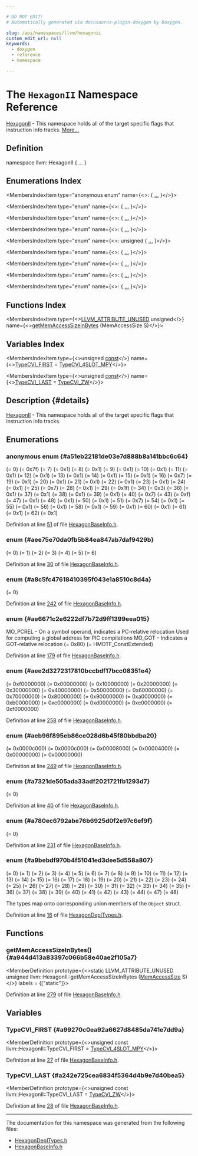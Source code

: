 ```yaml
---

# DO NOT EDIT!
# Automatically generated via docusaurus-plugin-doxygen by Doxygen.

slug: /api/namespaces/llvm/hexagonii
custom_edit_url: null
keywords:
  - doxygen
  - reference
  - namespace

---
```





# The `HexagonII` Namespace Reference

<DoxygenPage pluginConfig={pluginConfig}>

<a href="/docs/api/namespaces/llvm/hexagonii">HexagonII</a> - This namespace holds all of the target specific flags that instruction info tracks. <a href="#details">More...</a>

## Definition

<CodeBlock>namespace llvm::HexagonII &#123; ... &#125;</CodeBlock>

## Enumerations Index

<MembersIndex>

<MembersIndexItem
  type="anonymous enum"
  name={<>:  &#123; <a href="#a51eb22181de03e7d888b8a141bbc6c64">...</a> &#125;</>}>
</MembersIndexItem>

<MembersIndexItem
  type="enum"
  name={<>:  &#123; <a href="#aee75e70da0fb5b84ea847ab7daf9429b">...</a> &#125;</>}>
</MembersIndexItem>

<MembersIndexItem
  type="enum"
  name={<>:  &#123; <a href="#a8c5fc47618410395f043e1a8510c8d4a">...</a> &#125;</>}>
</MembersIndexItem>

<MembersIndexItem
  type="enum"
  name={<>:  &#123; <a href="#ae6671c2e6222df7b72d9ff1399eea015">...</a> &#125;</>}>
</MembersIndexItem>

<MembersIndexItem
  type="enum"
  name={<>: unsigned &#123; <a href="#aee2d3272317810bccbdf17bcc08351e4">...</a> &#125;</>}>
</MembersIndexItem>

<MembersIndexItem
  type="enum"
  name={<>:  &#123; <a href="#aeb96f895eb86ce028d6b45f80bbdba20">...</a> &#125;</>}>
</MembersIndexItem>

<MembersIndexItem
  type="enum"
  name={<>:  &#123; <a href="#a7321de505ada33adf2021721fb1293d7">...</a> &#125;</>}>
</MembersIndexItem>

<MembersIndexItem
  type="enum"
  name={<>:  &#123; <a href="#a780ec6792abe76b6925d0f2e97c6ef9f">...</a> &#125;</>}>
</MembersIndexItem>

<MembersIndexItem
  type="enum"
  name={<>:  &#123; <a href="#a9bebdf970b4f51041ed3dee5d558a807">...</a> &#125;</>}>
</MembersIndexItem>

</MembersIndex>

## Functions Index

<MembersIndex>

<MembersIndexItem
  type={<><a href="/docs/api/files/include/include/llvm/include/llvm/support/compiler-h/#acc1c483f4b4ee2f17bb6643a3b353609">LLVM&#95;ATTRIBUTE&#95;UNUSED</a> unsigned</>}
  name={<><a href="#a944d413a83397c066b58e40ae2f105a7">getMemAccessSizeInBytes</a> (MemAccessSize S)</>}>
</MembersIndexItem>

</MembersIndex>

## Variables Index

<MembersIndex>

<MembersIndexItem
  type={<>unsigned <a href="/docs/api/files/lib/lib/target/lib/target/aarch64/aarch64promoteconstant-cpp/#a90f8350fecae261c25be85d38b451bff">const</a></>}
  name={<><a href="#a99270c0ea92a6627d8485da741e7dd9a">TypeCVI&#95;FIRST</a> = <a href="#a9bebdf970b4f51041ed3dee5d558a807a7e0322173df69b7da4d2aa911f9a5348">TypeCVI&#95;4SLOT&#95;MPY</a></>}>
</MembersIndexItem>

<MembersIndexItem
  type={<>unsigned <a href="/docs/api/files/lib/lib/target/lib/target/aarch64/aarch64promoteconstant-cpp/#a90f8350fecae261c25be85d38b451bff">const</a></>}
  name={<><a href="#a242e725cea6834f5364d4b9e7d40bea5">TypeCVI&#95;LAST</a> = <a href="#a9bebdf970b4f51041ed3dee5d558a807a92532ba4e581cd6cf0b961a1bbd54918">TypeCVI&#95;ZW</a></>}>
</MembersIndexItem>

</MembersIndex>

## Description {#details}

<a href="/docs/api/namespaces/llvm/hexagonii">HexagonII</a> - This namespace holds all of the target specific flags that instruction info tracks.

<SectionDefinition>

## Enumerations

### anonymous enum  {#a51eb22181de03e7d888b8a141bbc6c64}

<MemberDefinition
  prototype="anonymous enum ">

<EnumerationList title="Enumeration values">

<Link id="a51eb22181de03e7d888b8a141bbc6c64a0ff1433f59f41560f99440a22d973fb5" />
<EnumerationListItem name="TypePos">
 (= 0)
</EnumerationListItem>

<Link id="a51eb22181de03e7d888b8a141bbc6c64a4a0c98b00dab2ae16b8b6f445f1ce2d1" />
<EnumerationListItem name="TypeMask">
 (= 0x7f)
</EnumerationListItem>

<Link id="a51eb22181de03e7d888b8a141bbc6c64aa8c4786ea43dbfe26d1cd379fa16a144" />
<EnumerationListItem name="SoloPos">
 (= 7)
</EnumerationListItem>

<Link id="a51eb22181de03e7d888b8a141bbc6c64a40699f52232ab821dd865f2559f6bddb" />
<EnumerationListItem name="SoloMask">
 (= 0x1)
</EnumerationListItem>

<Link id="a51eb22181de03e7d888b8a141bbc6c64ab272cafedff0e7b16e646cdef7c89dbb" />
<EnumerationListItem name="SoloAXPos">
 (= 8)
</EnumerationListItem>

<Link id="a51eb22181de03e7d888b8a141bbc6c64a7e1d3911b78e1058bb2edd1efe445aeb" />
<EnumerationListItem name="SoloAXMask">
 (= 0x1)
</EnumerationListItem>

<Link id="a51eb22181de03e7d888b8a141bbc6c64aaa377f375ec6a36f06a988d6b648ae0d" />
<EnumerationListItem name="RestrictSlot1AOKPos">
 (= 9)
</EnumerationListItem>

<Link id="a51eb22181de03e7d888b8a141bbc6c64a1327ec8d0c3da1e1503279c682d78893" />
<EnumerationListItem name="RestrictSlot1AOKMask">
 (= 0x1)
</EnumerationListItem>

<Link id="a51eb22181de03e7d888b8a141bbc6c64ab908ef74891dc244d7d87f271b1db9ca" />
<EnumerationListItem name="PredicatedPos">
 (= 10)
</EnumerationListItem>

<Link id="a51eb22181de03e7d888b8a141bbc6c64a30dcf20b0e185e37257f83834ed8c8bd" />
<EnumerationListItem name="PredicatedMask">
 (= 0x1)
</EnumerationListItem>

<Link id="a51eb22181de03e7d888b8a141bbc6c64a7133391540b98eb529b45d78c9f95a34" />
<EnumerationListItem name="PredicatedFalsePos">
 (= 11)
</EnumerationListItem>

<Link id="a51eb22181de03e7d888b8a141bbc6c64aafc1670bf2e01277addac23a291205fd" />
<EnumerationListItem name="PredicatedFalseMask">
 (= 0x1)
</EnumerationListItem>

<Link id="a51eb22181de03e7d888b8a141bbc6c64a0a7ac197cd78b36296dafcf3f479ceee" />
<EnumerationListItem name="PredicatedNewPos">
 (= 12)
</EnumerationListItem>

<Link id="a51eb22181de03e7d888b8a141bbc6c64ab8c084052508bde5e0c5e504eb39ea87" />
<EnumerationListItem name="PredicatedNewMask">
 (= 0x1)
</EnumerationListItem>

<Link id="a51eb22181de03e7d888b8a141bbc6c64a60beb76d672b6f2b364718a3b4760111" />
<EnumerationListItem name="PredicateLatePos">
 (= 13)
</EnumerationListItem>

<Link id="a51eb22181de03e7d888b8a141bbc6c64a357709d037b24feba5654ba2870abb4b" />
<EnumerationListItem name="PredicateLateMask">
 (= 0x1)
</EnumerationListItem>

<Link id="a51eb22181de03e7d888b8a141bbc6c64a4d878f7d1e4bbdffe0d891f3e7f3d576" />
<EnumerationListItem name="NewValuePos">
 (= 14)
</EnumerationListItem>

<Link id="a51eb22181de03e7d888b8a141bbc6c64a76f0b757a8ba0684e543de6287e93a3e" />
<EnumerationListItem name="NewValueMask">
 (= 0x1)
</EnumerationListItem>

<Link id="a51eb22181de03e7d888b8a141bbc6c64a6d594909f1a91264d60491128f516b5a" />
<EnumerationListItem name="hasNewValuePos">
 (= 15)
</EnumerationListItem>

<Link id="a51eb22181de03e7d888b8a141bbc6c64a3a35ec9d813a940e981b399f577dd5a7" />
<EnumerationListItem name="hasNewValueMask">
 (= 0x1)
</EnumerationListItem>

<Link id="a51eb22181de03e7d888b8a141bbc6c64af169398ad3febf42bfddd6b7c92d5ab0" />
<EnumerationListItem name="NewValueOpPos">
 (= 16)
</EnumerationListItem>

<Link id="a51eb22181de03e7d888b8a141bbc6c64adbbe9d50ce59ef98ed043033f93c21fa" />
<EnumerationListItem name="NewValueOpMask">
 (= 0x7)
</EnumerationListItem>

<Link id="a51eb22181de03e7d888b8a141bbc6c64a21248dea5e190de72a766f26e6914ab4" />
<EnumerationListItem name="mayNVStorePos">
 (= 19)
</EnumerationListItem>

<Link id="a51eb22181de03e7d888b8a141bbc6c64ae63a30d9c2c5dc8c04c2c72216e3b706" />
<EnumerationListItem name="mayNVStoreMask">
 (= 0x1)
</EnumerationListItem>

<Link id="a51eb22181de03e7d888b8a141bbc6c64a6a13c8e37ceddce5bdc0c24d715b4775" />
<EnumerationListItem name="NVStorePos">
 (= 20)
</EnumerationListItem>

<Link id="a51eb22181de03e7d888b8a141bbc6c64a0e300fbb3f8697327c013ac8853b9872" />
<EnumerationListItem name="NVStoreMask">
 (= 0x1)
</EnumerationListItem>

<Link id="a51eb22181de03e7d888b8a141bbc6c64aeef22c048db765bfc0a654df15e45aac" />
<EnumerationListItem name="mayCVLoadPos">
 (= 21)
</EnumerationListItem>

<Link id="a51eb22181de03e7d888b8a141bbc6c64a6151b14804bf1caa25569e5aaa497aba" />
<EnumerationListItem name="mayCVLoadMask">
 (= 0x1)
</EnumerationListItem>

<Link id="a51eb22181de03e7d888b8a141bbc6c64afa3a9e6afeaa9f8f8bef6ce97e76c841" />
<EnumerationListItem name="CVLoadPos">
 (= 22)
</EnumerationListItem>

<Link id="a51eb22181de03e7d888b8a141bbc6c64a19cd1c1cd1f8497af27b8188bb5e9146" />
<EnumerationListItem name="CVLoadMask">
 (= 0x1)
</EnumerationListItem>

<Link id="a51eb22181de03e7d888b8a141bbc6c64a869131c5aceb68b65a95f68e15284259" />
<EnumerationListItem name="ExtendablePos">
 (= 23)
</EnumerationListItem>

<Link id="a51eb22181de03e7d888b8a141bbc6c64abd948b9bbf032d9ad8bb5aa6cfbd7654" />
<EnumerationListItem name="ExtendableMask">
 (= 0x1)
</EnumerationListItem>

<Link id="a51eb22181de03e7d888b8a141bbc6c64a91d822d71b33e22815e9ca81b440d28a" />
<EnumerationListItem name="ExtendedPos">
 (= 24)
</EnumerationListItem>

<Link id="a51eb22181de03e7d888b8a141bbc6c64a42a927c0bed34510cc1f06a3e43dd3db" />
<EnumerationListItem name="ExtendedMask">
 (= 0x1)
</EnumerationListItem>

<Link id="a51eb22181de03e7d888b8a141bbc6c64a101c0b668a678cedf02edd310495184c" />
<EnumerationListItem name="ExtendableOpPos">
 (= 25)
</EnumerationListItem>

<Link id="a51eb22181de03e7d888b8a141bbc6c64a6b9395edba7910b34be8ad16e478b544" />
<EnumerationListItem name="ExtendableOpMask">
 (= 0x7)
</EnumerationListItem>

<Link id="a51eb22181de03e7d888b8a141bbc6c64ab65fb8a83dcd05f093c8426951d4609a" />
<EnumerationListItem name="ExtentSignedPos">
 (= 28)
</EnumerationListItem>

<Link id="a51eb22181de03e7d888b8a141bbc6c64a12f419162fc088d4ed007e36fc927c17" />
<EnumerationListItem name="ExtentSignedMask">
 (= 0x1)
</EnumerationListItem>

<Link id="a51eb22181de03e7d888b8a141bbc6c64a8d46cd5f48686ee903c5d568898ec174" />
<EnumerationListItem name="ExtentBitsPos">
 (= 29)
</EnumerationListItem>

<Link id="a51eb22181de03e7d888b8a141bbc6c64a9deb65629b93ccf5821688063cf4e7ab" />
<EnumerationListItem name="ExtentBitsMask">
 (= 0x1f)
</EnumerationListItem>

<Link id="a51eb22181de03e7d888b8a141bbc6c64a2ea507fcd882da176779d25ea0a34712" />
<EnumerationListItem name="ExtentAlignPos">
 (= 34)
</EnumerationListItem>

<Link id="a51eb22181de03e7d888b8a141bbc6c64aae2df116267a31e71a1965e367a1afe3" />
<EnumerationListItem name="ExtentAlignMask">
 (= 0x3)
</EnumerationListItem>

<Link id="a51eb22181de03e7d888b8a141bbc6c64a78cd7fc34d61a10af0ea79be19247cb1" />
<EnumerationListItem name="CofMax1Pos">
 (= 36)
</EnumerationListItem>

<Link id="a51eb22181de03e7d888b8a141bbc6c64a3758cfe79abace18a8a07fbbc12b0088" />
<EnumerationListItem name="CofMax1Mask">
 (= 0x1)
</EnumerationListItem>

<Link id="a51eb22181de03e7d888b8a141bbc6c64a0b0cb51609ef83e328f9b0d3dafcebf0" />
<EnumerationListItem name="CofRelax1Pos">
 (= 37)
</EnumerationListItem>

<Link id="a51eb22181de03e7d888b8a141bbc6c64a01a510e580d21ec40bdc89e4500e4ad3" />
<EnumerationListItem name="CofRelax1Mask">
 (= 0x1)
</EnumerationListItem>

<Link id="a51eb22181de03e7d888b8a141bbc6c64a50496b47a1a02765483b8ae00f815b09" />
<EnumerationListItem name="CofRelax2Pos">
 (= 38)
</EnumerationListItem>

<Link id="a51eb22181de03e7d888b8a141bbc6c64abd9c087cc07c23a4020b33543e3180ce" />
<EnumerationListItem name="CofRelax2Mask">
 (= 0x1)
</EnumerationListItem>

<Link id="a51eb22181de03e7d888b8a141bbc6c64aa721312c2ab96be5b2a1167bd9b3e501" />
<EnumerationListItem name="RestrictNoSlot1StorePos">
 (= 39)
</EnumerationListItem>

<Link id="a51eb22181de03e7d888b8a141bbc6c64a88bf86319390d6ad4bcc618d7fb8f026" />
<EnumerationListItem name="RestrictNoSlot1StoreMask">
 (= 0x1)
</EnumerationListItem>

<Link id="a51eb22181de03e7d888b8a141bbc6c64a51df7d24dcf6cb9886951e36b2ee83e3" />
<EnumerationListItem name="AddrModePos">
 (= 40)
</EnumerationListItem>

<Link id="a51eb22181de03e7d888b8a141bbc6c64aa5c6e0814e101c20be25f83cc964ce3d" />
<EnumerationListItem name="AddrModeMask">
 (= 0x7)
</EnumerationListItem>

<Link id="a51eb22181de03e7d888b8a141bbc6c64ae6ea30822adb1306ae45761254278fc4" />
<EnumerationListItem name="MemAccessSizePos">
 (= 43)
</EnumerationListItem>

<Link id="a51eb22181de03e7d888b8a141bbc6c64ab76fe42738fce6ca036d4a56770ea441" />
<EnumerationListItem name="MemAccesSizeMask">
 (= 0xf)
</EnumerationListItem>

<Link id="a51eb22181de03e7d888b8a141bbc6c64aba2a575112f42b49652f64a1a1a76c8a" />
<EnumerationListItem name="TakenPos">
 (= 47)
</EnumerationListItem>

<Link id="a51eb22181de03e7d888b8a141bbc6c64a0504c3f09d867a660b49637fdcf71fbd" />
<EnumerationListItem name="TakenMask">
 (= 0x1)
</EnumerationListItem>

<Link id="a51eb22181de03e7d888b8a141bbc6c64a79dc0d60d9c2f12e0275f59b4073c04c" />
<EnumerationListItem name="FPPos">
 (= 48)
</EnumerationListItem>

<Link id="a51eb22181de03e7d888b8a141bbc6c64a7c8e5478c75933627463537456b0c327" />
<EnumerationListItem name="FPMask">
 (= 0x1)
</EnumerationListItem>

<Link id="a51eb22181de03e7d888b8a141bbc6c64ae225b150275b735b889aed3d03dd1cbf" />
<EnumerationListItem name="hasNewValuePos2">
 (= 50)
</EnumerationListItem>

<Link id="a51eb22181de03e7d888b8a141bbc6c64a4e7462ce9c581d07ccbd692d3b76faec" />
<EnumerationListItem name="hasNewValueMask2">
 (= 0x1)
</EnumerationListItem>

<Link id="a51eb22181de03e7d888b8a141bbc6c64ae5281f6100623538beeb4cc095fd70ad" />
<EnumerationListItem name="NewValueOpPos2">
 (= 51)
</EnumerationListItem>

<Link id="a51eb22181de03e7d888b8a141bbc6c64af3bac918be586377515378342c664f8e" />
<EnumerationListItem name="NewValueOpMask2">
 (= 0x7)
</EnumerationListItem>

<Link id="a51eb22181de03e7d888b8a141bbc6c64ae7cf129a7e0d3f16351f8171afa92f44" />
<EnumerationListItem name="AccumulatorPos">
 (= 54)
</EnumerationListItem>

<Link id="a51eb22181de03e7d888b8a141bbc6c64af49ef77639d071e9ead713400afcdf5f" />
<EnumerationListItem name="AccumulatorMask">
 (= 0x1)
</EnumerationListItem>

<Link id="a51eb22181de03e7d888b8a141bbc6c64af629d9172756a3eed387a1fd30fae0a1" />
<EnumerationListItem name="PrefersSlot3Pos">
 (= 55)
</EnumerationListItem>

<Link id="a51eb22181de03e7d888b8a141bbc6c64acec820052af608aa5b4ce7ca5a26c333" />
<EnumerationListItem name="PrefersSlot3Mask">
 (= 0x1)
</EnumerationListItem>

<Link id="a51eb22181de03e7d888b8a141bbc6c64a43aad254a10b63b7cc85af9a64e7642b" />
<EnumerationListItem name="HasHvxTmpPos">
 (= 56)
</EnumerationListItem>

<Link id="a51eb22181de03e7d888b8a141bbc6c64a0eb45162b48fab44538b4bece910a465" />
<EnumerationListItem name="HasHvxTmpMask">
 (= 0x1)
</EnumerationListItem>

<Link id="a51eb22181de03e7d888b8a141bbc6c64a338cd5ac538610c3872a291f3fabd719" />
<EnumerationListItem name="CVINewPos">
 (= 58)
</EnumerationListItem>

<Link id="a51eb22181de03e7d888b8a141bbc6c64a00576b6d7ede5a1ae90e48a79090bc74" />
<EnumerationListItem name="CVINewMask">
 (= 0x1)
</EnumerationListItem>

<Link id="a51eb22181de03e7d888b8a141bbc6c64ad9c76d800b656bc25632f83cd3162cae" />
<EnumerationListItem name="isCVIPos">
 (= 59)
</EnumerationListItem>

<Link id="a51eb22181de03e7d888b8a141bbc6c64a08655f62345d0c726ed494d4e489ba64" />
<EnumerationListItem name="isCVIMask">
 (= 0x1)
</EnumerationListItem>

<Link id="a51eb22181de03e7d888b8a141bbc6c64afa90065aaec2d90c503d67643eec281b" />
<EnumerationListItem name="isHVXALUPos">
 (= 60)
</EnumerationListItem>

<Link id="a51eb22181de03e7d888b8a141bbc6c64a29701a5c4229f6c4794bf17845689a95" />
<EnumerationListItem name="isHVXALUMask">
 (= 0x1)
</EnumerationListItem>

<Link id="a51eb22181de03e7d888b8a141bbc6c64aba0d59f093ac7414dc798babed7c63e7" />
<EnumerationListItem name="isHVXALU2SRCPos">
 (= 61)
</EnumerationListItem>

<Link id="a51eb22181de03e7d888b8a141bbc6c64aa132ee34d03ab47075469936b3cba301" />
<EnumerationListItem name="isHVXALU2SRCMask">
 (= 0x1)
</EnumerationListItem>

<Link id="a51eb22181de03e7d888b8a141bbc6c64a9a55464393e68d489b6d1e2948bc0924" />
<EnumerationListItem name="hasUnaryRestrictionPos">
 (= 62)
</EnumerationListItem>

<Link id="a51eb22181de03e7d888b8a141bbc6c64a1cb1e71b8c49e7fb9273bec5d27ef0fe" />
<EnumerationListItem name="hasUnaryRestrictionMask">
 (= 0x1)
</EnumerationListItem>

</EnumerationList>

Definition at line <a href="/docs/api/files/lib/lib/target/lib/target/hexagon/lib/target/hexagon/mctargetdesc/hexagonbaseinfo-h/#l00051">51</a> of file <a href="/docs/api/files/lib/lib/target/lib/target/hexagon/lib/target/hexagon/mctargetdesc/hexagonbaseinfo-h">HexagonBaseInfo.h</a>.
</MemberDefinition>

### enum  {#aee75e70da0fb5b84ea847ab7daf9429b}

<MemberDefinition
  prototype="enum llvm::HexagonII::AddrMode ">

<EnumerationList title="Enumeration values">

<Link id="aee75e70da0fb5b84ea847ab7daf9429ba8f1df5927663973338be0d441051e5b4" />
<EnumerationListItem name="NoAddrMode">
 (= 0)
</EnumerationListItem>

<Link id="aee75e70da0fb5b84ea847ab7daf9429ba558e41ab1c3ddb0611edc2a5ed235ec3" />
<EnumerationListItem name="Absolute">
 (= 1)
</EnumerationListItem>

<Link id="aee75e70da0fb5b84ea847ab7daf9429baa9a1ad9be501430d60b0b0a7b8792824" />
<EnumerationListItem name="AbsoluteSet">
 (= 2)
</EnumerationListItem>

<Link id="aee75e70da0fb5b84ea847ab7daf9429bafb1e2614f7998a319eed3dad0f6c26dc" />
<EnumerationListItem name="BaseImmOffset">
 (= 3)
</EnumerationListItem>

<Link id="aee75e70da0fb5b84ea847ab7daf9429bada94879a99ae087230e39c6cd5f865be" />
<EnumerationListItem name="BaseLongOffset">
 (= 4)
</EnumerationListItem>

<Link id="aee75e70da0fb5b84ea847ab7daf9429baf4e4ad0ab9d39a6ca83ac8bc82e67479" />
<EnumerationListItem name="BaseRegOffset">
 (= 5)
</EnumerationListItem>

<Link id="aee75e70da0fb5b84ea847ab7daf9429ba7740d7bab51111fc9a73b550c5002e67" />
<EnumerationListItem name="PostInc">
 (= 6)
</EnumerationListItem>

</EnumerationList>

Definition at line <a href="/docs/api/files/lib/lib/target/lib/target/hexagon/lib/target/hexagon/mctargetdesc/hexagonbaseinfo-h/#l00030">30</a> of file <a href="/docs/api/files/lib/lib/target/lib/target/hexagon/lib/target/hexagon/mctargetdesc/hexagonbaseinfo-h">HexagonBaseInfo.h</a>.
</MemberDefinition>

### enum  {#a8c5fc47618410395f043e1a8510c8d4a}

<MemberDefinition
  prototype="enum llvm::HexagonII::CompoundGroup ">

<EnumerationList title="Enumeration values">

<Link id="a8c5fc47618410395f043e1a8510c8d4aaffbac8b5898a3bd64b0f283e4f3ee93c" />
<EnumerationListItem name="HCG_None">
 (= 0)
</EnumerationListItem>

<Link id="a8c5fc47618410395f043e1a8510c8d4aab944953b48ea80dee9c9c1b8386474fc" />
<EnumerationListItem name="HCG_A">

</EnumerationListItem>

<Link id="a8c5fc47618410395f043e1a8510c8d4aa1181d3826dc35a48b242827157300b9c" />
<EnumerationListItem name="HCG_B">

</EnumerationListItem>

<Link id="a8c5fc47618410395f043e1a8510c8d4aa0dc0bcc38a2d0221ce1f7f79838e7ae5" />
<EnumerationListItem name="HCG_C">

</EnumerationListItem>

</EnumerationList>

Definition at line <a href="/docs/api/files/lib/lib/target/lib/target/hexagon/lib/target/hexagon/mctargetdesc/hexagonbaseinfo-h/#l00242">242</a> of file <a href="/docs/api/files/lib/lib/target/lib/target/hexagon/lib/target/hexagon/mctargetdesc/hexagonbaseinfo-h">HexagonBaseInfo.h</a>.
</MemberDefinition>

### enum  {#ae6671c2e6222df7b72d9ff1399eea015}

<MemberDefinition
  prototype="enum llvm::HexagonII::HexagonMOTargetFlagVal ">

<EnumerationList title="Enumeration values">

<Link id="ae6671c2e6222df7b72d9ff1399eea015a07258c6e441f361bbd59848f916ad445" />
<EnumerationListItem name="MO_NO_FLAG">

</EnumerationListItem>

<Link id="ae6671c2e6222df7b72d9ff1399eea015a9ae5c2988c1808a45aa1c19c43e7413a" />
<EnumerationListItem name="MO_PCREL">
MO&#95;PCREL - On a symbol operand, indicates a PC-relative relocation Used for computing a global address for PIC compilations
</EnumerationListItem>

<Link id="ae6671c2e6222df7b72d9ff1399eea015ad3aec67f5ecec6269701ba7bc6eb62bc" />
<EnumerationListItem name="MO_GOT">
MO&#95;GOT - Indicates a GOT-relative relocation
</EnumerationListItem>

<Link id="ae6671c2e6222df7b72d9ff1399eea015a1ec50691c238a910cc07b23749270c88" />
<EnumerationListItem name="MO_LO16">

</EnumerationListItem>

<Link id="ae6671c2e6222df7b72d9ff1399eea015a3a8e839d376fa2e3dae562779b074436" />
<EnumerationListItem name="MO_HI16">

</EnumerationListItem>

<Link id="ae6671c2e6222df7b72d9ff1399eea015af900f84c52797ab78621c177e9f4c11c" />
<EnumerationListItem name="MO_GPREL">

</EnumerationListItem>

<Link id="ae6671c2e6222df7b72d9ff1399eea015ac47ffaa169a1f69f25379a5255772ede" />
<EnumerationListItem name="MO_GDGOT">

</EnumerationListItem>

<Link id="ae6671c2e6222df7b72d9ff1399eea015a385d0c15ee4b6599b17220ae9c4e1721" />
<EnumerationListItem name="MO_GDPLT">

</EnumerationListItem>

<Link id="ae6671c2e6222df7b72d9ff1399eea015a99716b904314fdf0bc051a08783ae2ee" />
<EnumerationListItem name="MO_IE">

</EnumerationListItem>

<Link id="ae6671c2e6222df7b72d9ff1399eea015aaf2427120b8c9e98eacca4725e18fa05" />
<EnumerationListItem name="MO_IEGOT">

</EnumerationListItem>

<Link id="ae6671c2e6222df7b72d9ff1399eea015a8a187914ba23d68f03c027904ca058cc" />
<EnumerationListItem name="MO_TPREL">

</EnumerationListItem>

<Link id="ae6671c2e6222df7b72d9ff1399eea015af8e9710c7d5ec4bbaf58b6cda231cbfc" />
<EnumerationListItem name="HMOTF_ConstExtended">
 (= 0x80)
</EnumerationListItem>

<Link id="ae6671c2e6222df7b72d9ff1399eea015a6d1eeb99bd8151cf599a06afdb3f2d0c" />
<EnumerationListItem name="MO_Bitmasks">
 (= HMOTF&#95;ConstExtended)
</EnumerationListItem>

</EnumerationList>

Definition at line <a href="/docs/api/files/lib/lib/target/lib/target/hexagon/lib/target/hexagon/mctargetdesc/hexagonbaseinfo-h/#l00179">179</a> of file <a href="/docs/api/files/lib/lib/target/lib/target/hexagon/lib/target/hexagon/mctargetdesc/hexagonbaseinfo-h">HexagonBaseInfo.h</a>.
</MemberDefinition>

### enum  {#aee2d3272317810bccbdf17bcc08351e4}

<MemberDefinition
  prototype="enum llvm::HexagonII::InstIClassBits : unsigned">

<EnumerationList title="Enumeration values">

<Link id="aee2d3272317810bccbdf17bcc08351e4a2b6b66f0b9242a1d1952cea029297bed" />
<EnumerationListItem name="INST_ICLASS_MASK">
 (= 0xf0000000)
</EnumerationListItem>

<Link id="aee2d3272317810bccbdf17bcc08351e4af1a208ffbc45193e6123cfc7458c41fa" />
<EnumerationListItem name="INST_ICLASS_EXTENDER">
 (= 0x00000000)
</EnumerationListItem>

<Link id="aee2d3272317810bccbdf17bcc08351e4aca4e0f377b79e16e82a15b7b643c4175" />
<EnumerationListItem name="INST_ICLASS_J_1">
 (= 0x10000000)
</EnumerationListItem>

<Link id="aee2d3272317810bccbdf17bcc08351e4ae5fe670ece69e6994b6447a4247f985d" />
<EnumerationListItem name="INST_ICLASS_J_2">
 (= 0x20000000)
</EnumerationListItem>

<Link id="aee2d3272317810bccbdf17bcc08351e4ae1e72d5a83017fff62f3dc1045e43ff8" />
<EnumerationListItem name="INST_ICLASS_LD_ST_1">
 (= 0x30000000)
</EnumerationListItem>

<Link id="aee2d3272317810bccbdf17bcc08351e4ae5c8a1431b2407d4842e1dfbafa78609" />
<EnumerationListItem name="INST_ICLASS_LD_ST_2">
 (= 0x40000000)
</EnumerationListItem>

<Link id="aee2d3272317810bccbdf17bcc08351e4a0191f0396223170b1c0baae74a08dc61" />
<EnumerationListItem name="INST_ICLASS_J_3">
 (= 0x50000000)
</EnumerationListItem>

<Link id="aee2d3272317810bccbdf17bcc08351e4a2d36707f2ecff6021577fffddf6e48f8" />
<EnumerationListItem name="INST_ICLASS_CR">
 (= 0x60000000)
</EnumerationListItem>

<Link id="aee2d3272317810bccbdf17bcc08351e4a6cab3a0cf545a2973cb93f4ac862dc63" />
<EnumerationListItem name="INST_ICLASS_ALU32_1">
 (= 0x70000000)
</EnumerationListItem>

<Link id="aee2d3272317810bccbdf17bcc08351e4a6249fdc6bf579c7ebe180e1d6f89570a" />
<EnumerationListItem name="INST_ICLASS_XTYPE_1">
 (= 0x80000000)
</EnumerationListItem>

<Link id="aee2d3272317810bccbdf17bcc08351e4a7e75cec652189f061c35173dae6e8adf" />
<EnumerationListItem name="INST_ICLASS_LD">
 (= 0x90000000)
</EnumerationListItem>

<Link id="aee2d3272317810bccbdf17bcc08351e4adaa213a0a0a83f93e1e0df80a74095fe" />
<EnumerationListItem name="INST_ICLASS_ST">
 (= 0xa0000000)
</EnumerationListItem>

<Link id="aee2d3272317810bccbdf17bcc08351e4a071e8a6beb64d3be9b5e85ee46c1afb1" />
<EnumerationListItem name="INST_ICLASS_ALU32_2">
 (= 0xb0000000)
</EnumerationListItem>

<Link id="aee2d3272317810bccbdf17bcc08351e4add5195e7fbed2530f3d0120beacc87b0" />
<EnumerationListItem name="INST_ICLASS_XTYPE_2">
 (= 0xc0000000)
</EnumerationListItem>

<Link id="aee2d3272317810bccbdf17bcc08351e4a26347826132ddec615ed4018d555d196" />
<EnumerationListItem name="INST_ICLASS_XTYPE_3">
 (= 0xd0000000)
</EnumerationListItem>

<Link id="aee2d3272317810bccbdf17bcc08351e4a11870180b904d667b80e62cec2c5be19" />
<EnumerationListItem name="INST_ICLASS_XTYPE_4">
 (= 0xe0000000)
</EnumerationListItem>

<Link id="aee2d3272317810bccbdf17bcc08351e4a6130ab2d48495e4945efbde0e1ae2042" />
<EnumerationListItem name="INST_ICLASS_ALU32_3">
 (= 0xf0000000)
</EnumerationListItem>

</EnumerationList>

Definition at line <a href="/docs/api/files/lib/lib/target/lib/target/hexagon/lib/target/hexagon/mctargetdesc/hexagonbaseinfo-h/#l00258">258</a> of file <a href="/docs/api/files/lib/lib/target/lib/target/hexagon/lib/target/hexagon/mctargetdesc/hexagonbaseinfo-h">HexagonBaseInfo.h</a>.
</MemberDefinition>

### enum  {#aeb96f895eb86ce028d6b45f80bbdba20}

<MemberDefinition
  prototype="enum llvm::HexagonII::InstParseBits ">

<EnumerationList title="Enumeration values">

<Link id="aeb96f895eb86ce028d6b45f80bbdba20ac5ea31d1f50c020d5d4af0a53fbd348e" />
<EnumerationListItem name="INST_PARSE_MASK">
 (= 0x0000c000)
</EnumerationListItem>

<Link id="aeb96f895eb86ce028d6b45f80bbdba20a8eb40a3906fddc8fc297fd2647d5af84" />
<EnumerationListItem name="INST_PARSE_PACKET_END">
 (= 0x0000c000)
</EnumerationListItem>

<Link id="aeb96f895eb86ce028d6b45f80bbdba20acc0a7f2184c7b9b7580796e31f5bcea0" />
<EnumerationListItem name="INST_PARSE_LOOP_END">
 (= 0x00008000)
</EnumerationListItem>

<Link id="aeb96f895eb86ce028d6b45f80bbdba20ab0b8691647960f5e7e94079903d969eb" />
<EnumerationListItem name="INST_PARSE_NOT_END">
 (= 0x00004000)
</EnumerationListItem>

<Link id="aeb96f895eb86ce028d6b45f80bbdba20afff861bd25343511b2bcdd1f7baed3a7" />
<EnumerationListItem name="INST_PARSE_DUPLEX">
 (= 0x00000000)
</EnumerationListItem>

<Link id="aeb96f895eb86ce028d6b45f80bbdba20a991b00a4d416936be0d90b132e98a08e" />
<EnumerationListItem name="INST_PARSE_EXTENDER">
 (= 0x00000000)
</EnumerationListItem>

</EnumerationList>

Definition at line <a href="/docs/api/files/lib/lib/target/lib/target/hexagon/lib/target/hexagon/mctargetdesc/hexagonbaseinfo-h/#l00249">249</a> of file <a href="/docs/api/files/lib/lib/target/lib/target/hexagon/lib/target/hexagon/mctargetdesc/hexagonbaseinfo-h">HexagonBaseInfo.h</a>.
</MemberDefinition>

### enum  {#a7321de505ada33adf2021721fb1293d7}

<MemberDefinition
  prototype="enum llvm::HexagonII::MemAccessSize ">

<EnumerationList title="Enumeration values">

<Link id="a7321de505ada33adf2021721fb1293d7ac5a1567299c7e2b4af2c72aec22a2c22" />
<EnumerationListItem name="NoMemAccess">
 (= 0)
</EnumerationListItem>

<Link id="a7321de505ada33adf2021721fb1293d7ae85ea44ff68c89288dbde685401c4d54" />
<EnumerationListItem name="ByteAccess">

</EnumerationListItem>

<Link id="a7321de505ada33adf2021721fb1293d7a98010c46076f1fc4736a1ffae10c14fe" />
<EnumerationListItem name="HalfWordAccess">

</EnumerationListItem>

<Link id="a7321de505ada33adf2021721fb1293d7ad53c27f643ba1d674cfcaaa364573804" />
<EnumerationListItem name="WordAccess">

</EnumerationListItem>

<Link id="a7321de505ada33adf2021721fb1293d7a4b9a8a32b18c2910cf73f2fe955f0755" />
<EnumerationListItem name="DoubleWordAccess">

</EnumerationListItem>

<Link id="a7321de505ada33adf2021721fb1293d7afd283d57704d786c3eb7f4173139b8ac" />
<EnumerationListItem name="HVXVectorAccess">

</EnumerationListItem>

</EnumerationList>

Definition at line <a href="/docs/api/files/lib/lib/target/lib/target/hexagon/lib/target/hexagon/mctargetdesc/hexagonbaseinfo-h/#l00040">40</a> of file <a href="/docs/api/files/lib/lib/target/lib/target/hexagon/lib/target/hexagon/mctargetdesc/hexagonbaseinfo-h">HexagonBaseInfo.h</a>.
</MemberDefinition>

### enum  {#a780ec6792abe76b6925d0f2e97c6ef9f}

<MemberDefinition
  prototype="enum llvm::HexagonII::SubInstructionGroup ">

<EnumerationList title="Enumeration values">

<Link id="a780ec6792abe76b6925d0f2e97c6ef9fa04bc370b14122c63bab19adc7f23432e" />
<EnumerationListItem name="HSIG_None">
 (= 0)
</EnumerationListItem>

<Link id="a780ec6792abe76b6925d0f2e97c6ef9fa1a7f3c155bdfa994c8913552a6c3f2de" />
<EnumerationListItem name="HSIG_L1">

</EnumerationListItem>

<Link id="a780ec6792abe76b6925d0f2e97c6ef9fa286b0f049af0ca69b45135a9ce2f455d" />
<EnumerationListItem name="HSIG_L2">

</EnumerationListItem>

<Link id="a780ec6792abe76b6925d0f2e97c6ef9fa6dcfa55970176f718ebc0d5c8ed793f8" />
<EnumerationListItem name="HSIG_S1">

</EnumerationListItem>

<Link id="a780ec6792abe76b6925d0f2e97c6ef9fa2db44b42ecc6d5f75028163915a228f7" />
<EnumerationListItem name="HSIG_S2">

</EnumerationListItem>

<Link id="a780ec6792abe76b6925d0f2e97c6ef9fa3ff71535a72d86d03242ffd5f2d23e4c" />
<EnumerationListItem name="HSIG_A">

</EnumerationListItem>

<Link id="a780ec6792abe76b6925d0f2e97c6ef9fab74fdc47ba8aefc8167cc04d7bd05908" />
<EnumerationListItem name="HSIG_Compound">

</EnumerationListItem>

</EnumerationList>

Definition at line <a href="/docs/api/files/lib/lib/target/lib/target/hexagon/lib/target/hexagon/mctargetdesc/hexagonbaseinfo-h/#l00231">231</a> of file <a href="/docs/api/files/lib/lib/target/lib/target/hexagon/lib/target/hexagon/mctargetdesc/hexagonbaseinfo-h">HexagonBaseInfo.h</a>.
</MemberDefinition>

### enum  {#a9bebdf970b4f51041ed3dee5d558a807}

<MemberDefinition
  prototype="enum llvm::HexagonII::Type ">

<EnumerationList title="Enumeration values">

<Link id="a9bebdf970b4f51041ed3dee5d558a807af587caa3f5623f75f5c70393039bd1d2" />
<EnumerationListItem name="TypeALU32_2op">
 (= 0)
</EnumerationListItem>

<Link id="a9bebdf970b4f51041ed3dee5d558a807a252bb34d9b721a8e353e6dc4deefe5da" />
<EnumerationListItem name="TypeALU32_3op">
 (= 1)
</EnumerationListItem>

<Link id="a9bebdf970b4f51041ed3dee5d558a807a339127cb32340583942dee2cd6883db6" />
<EnumerationListItem name="TypeALU32_ADDI">
 (= 2)
</EnumerationListItem>

<Link id="a9bebdf970b4f51041ed3dee5d558a807a164b5513f04d48deaa408d128e26331e" />
<EnumerationListItem name="TypeALU64">
 (= 3)
</EnumerationListItem>

<Link id="a9bebdf970b4f51041ed3dee5d558a807ad720fe766d40e8defad0b11e39ed72cf" />
<EnumerationListItem name="TypeCJ">
 (= 4)
</EnumerationListItem>

<Link id="a9bebdf970b4f51041ed3dee5d558a807a26ca54cbeaf9cd797a07ae0c316b73b0" />
<EnumerationListItem name="TypeCR">
 (= 5)
</EnumerationListItem>

<Link id="a9bebdf970b4f51041ed3dee5d558a807a7e0322173df69b7da4d2aa911f9a5348" />
<EnumerationListItem name="TypeCVI_4SLOT_MPY">
 (= 6)
</EnumerationListItem>

<Link id="a9bebdf970b4f51041ed3dee5d558a807a6dc77d9a24ba7033b48d9b30cf91b0c8" />
<EnumerationListItem name="TypeCVI_GATHER">
 (= 7)
</EnumerationListItem>

<Link id="a9bebdf970b4f51041ed3dee5d558a807a157d22dca6752b85d8870804ea09ece5" />
<EnumerationListItem name="TypeCVI_GATHER_DV">
 (= 8)
</EnumerationListItem>

<Link id="a9bebdf970b4f51041ed3dee5d558a807ac181092cd0366eae5b4530e7bd5d7afb" />
<EnumerationListItem name="TypeCVI_GATHER_RST">
 (= 9)
</EnumerationListItem>

<Link id="a9bebdf970b4f51041ed3dee5d558a807ac6c69b2b4479938c0ca12044a9bf5900" />
<EnumerationListItem name="TypeCVI_HIST">
 (= 10)
</EnumerationListItem>

<Link id="a9bebdf970b4f51041ed3dee5d558a807a92cd53bf13a6c7d16a7bfdc416a72205" />
<EnumerationListItem name="TypeCVI_SCATTER">
 (= 11)
</EnumerationListItem>

<Link id="a9bebdf970b4f51041ed3dee5d558a807a90785d537b20e6df4ae8399f8dfb7138" />
<EnumerationListItem name="TypeCVI_SCATTER_DV">
 (= 12)
</EnumerationListItem>

<Link id="a9bebdf970b4f51041ed3dee5d558a807a6d0cd530ebfee87bc852d82eb008c2ef" />
<EnumerationListItem name="TypeCVI_SCATTER_NEW_RST">
 (= 13)
</EnumerationListItem>

<Link id="a9bebdf970b4f51041ed3dee5d558a807ac534638a746e50962a0d40ae87fbfc87" />
<EnumerationListItem name="TypeCVI_SCATTER_NEW_ST">
 (= 14)
</EnumerationListItem>

<Link id="a9bebdf970b4f51041ed3dee5d558a807a059633280af63edbc00542fbeeee7403" />
<EnumerationListItem name="TypeCVI_SCATTER_RST">
 (= 15)
</EnumerationListItem>

<Link id="a9bebdf970b4f51041ed3dee5d558a807ad746129223bdeaf683fa9b69ba7aef00" />
<EnumerationListItem name="TypeCVI_VA">
 (= 16)
</EnumerationListItem>

<Link id="a9bebdf970b4f51041ed3dee5d558a807a00f8de1d9240fa4507aa81df67613539" />
<EnumerationListItem name="TypeCVI_VA_DV">
 (= 17)
</EnumerationListItem>

<Link id="a9bebdf970b4f51041ed3dee5d558a807a52134722cb2ed40bc4769f58689e6337" />
<EnumerationListItem name="TypeCVI_VM_LD">
 (= 18)
</EnumerationListItem>

<Link id="a9bebdf970b4f51041ed3dee5d558a807a8c213a24af250baf85b5108103d3ceb1" />
<EnumerationListItem name="TypeCVI_VM_NEW_ST">
 (= 19)
</EnumerationListItem>

<Link id="a9bebdf970b4f51041ed3dee5d558a807a4dcd8ba8075ef414eb6cb78c24f6c636" />
<EnumerationListItem name="TypeCVI_VM_ST">
 (= 20)
</EnumerationListItem>

<Link id="a9bebdf970b4f51041ed3dee5d558a807a1e1e770d4c913e62d94aae572ee21c43" />
<EnumerationListItem name="TypeCVI_VM_STU">
 (= 21)
</EnumerationListItem>

<Link id="a9bebdf970b4f51041ed3dee5d558a807a9da9cbd7a892aa1a3a551704488bd3d1" />
<EnumerationListItem name="TypeCVI_VM_TMP_LD">
 (= 22)
</EnumerationListItem>

<Link id="a9bebdf970b4f51041ed3dee5d558a807afe0d1ba6c98f180ecb8b632b6bfe86a9" />
<EnumerationListItem name="TypeCVI_VM_VP_LDU">
 (= 23)
</EnumerationListItem>

<Link id="a9bebdf970b4f51041ed3dee5d558a807a557fa8dc5160c94466e4fa6d8ba3619c" />
<EnumerationListItem name="TypeCVI_VP">
 (= 24)
</EnumerationListItem>

<Link id="a9bebdf970b4f51041ed3dee5d558a807ab7ed418c4099263f548fd74609915337" />
<EnumerationListItem name="TypeCVI_VP_VS">
 (= 25)
</EnumerationListItem>

<Link id="a9bebdf970b4f51041ed3dee5d558a807a5098807966dfe3e12c3fda2dae455cb1" />
<EnumerationListItem name="TypeCVI_VS">
 (= 26)
</EnumerationListItem>

<Link id="a9bebdf970b4f51041ed3dee5d558a807af4fa4f899ed8dc5dd4c3d8e9a611318e" />
<EnumerationListItem name="TypeCVI_VS_VX">
 (= 27)
</EnumerationListItem>

<Link id="a9bebdf970b4f51041ed3dee5d558a807a828d89d5c3b1f1b220b8da094ef4ffa7" />
<EnumerationListItem name="TypeCVI_VX">
 (= 28)
</EnumerationListItem>

<Link id="a9bebdf970b4f51041ed3dee5d558a807aa3accd96b308eeded665caa738bcc7ae" />
<EnumerationListItem name="TypeCVI_VX_DV">
 (= 29)
</EnumerationListItem>

<Link id="a9bebdf970b4f51041ed3dee5d558a807a30d6704dcfc1f956d42152fc3022d2c3" />
<EnumerationListItem name="TypeCVI_VX_LATE">
 (= 30)
</EnumerationListItem>

<Link id="a9bebdf970b4f51041ed3dee5d558a807a92532ba4e581cd6cf0b961a1bbd54918" />
<EnumerationListItem name="TypeCVI_ZW">
 (= 31)
</EnumerationListItem>

<Link id="a9bebdf970b4f51041ed3dee5d558a807a27b04989c8ab303f66b288add9bae068" />
<EnumerationListItem name="TypeDUPLEX">
 (= 32)
</EnumerationListItem>

<Link id="a9bebdf970b4f51041ed3dee5d558a807a59df3926f840fbe528398bf97579edb6" />
<EnumerationListItem name="TypeENDLOOP">
 (= 33)
</EnumerationListItem>

<Link id="a9bebdf970b4f51041ed3dee5d558a807a60b35308a0a70166e236a990524eb366" />
<EnumerationListItem name="TypeEXTENDER">
 (= 34)
</EnumerationListItem>

<Link id="a9bebdf970b4f51041ed3dee5d558a807a9ef44633e8b88d5296c9251b1c9dcb88" />
<EnumerationListItem name="TypeJ">
 (= 35)
</EnumerationListItem>

<Link id="a9bebdf970b4f51041ed3dee5d558a807afcfca0ad8004bef54b32fdae3b46c839" />
<EnumerationListItem name="TypeLD">
 (= 36)
</EnumerationListItem>

<Link id="a9bebdf970b4f51041ed3dee5d558a807a99b35d8c2faa352d834f3ae47577f687" />
<EnumerationListItem name="TypeM">
 (= 37)
</EnumerationListItem>

<Link id="a9bebdf970b4f51041ed3dee5d558a807a0e2ca18d0bba4e170e5d93dc29179250" />
<EnumerationListItem name="TypeMAPPING">
 (= 38)
</EnumerationListItem>

<Link id="a9bebdf970b4f51041ed3dee5d558a807ac169e59f59e13ba605133af333a9f62f" />
<EnumerationListItem name="TypeNCJ">
 (= 39)
</EnumerationListItem>

<Link id="a9bebdf970b4f51041ed3dee5d558a807a55f22653e5a7764e54191a490a97a988" />
<EnumerationListItem name="TypePSEUDO">
 (= 40)
</EnumerationListItem>

<Link id="a9bebdf970b4f51041ed3dee5d558a807af9a1719b939d15e00953948780c673fc" />
<EnumerationListItem name="TypeST">
 (= 41)
</EnumerationListItem>

<Link id="a9bebdf970b4f51041ed3dee5d558a807ae794ca518412fb02775c746d4d8db63c" />
<EnumerationListItem name="TypeSUBINSN">
 (= 42)
</EnumerationListItem>

<Link id="a9bebdf970b4f51041ed3dee5d558a807ac8da00149d1745b31ed82eae6e24309f" />
<EnumerationListItem name="TypeS_2op">
 (= 43)
</EnumerationListItem>

<Link id="a9bebdf970b4f51041ed3dee5d558a807adcd6a5ee0158bda659f9cdd5122efeb2" />
<EnumerationListItem name="TypeS_3op">
 (= 44)
</EnumerationListItem>

<Link id="a9bebdf970b4f51041ed3dee5d558a807a36cc4da1b01489a8e64e6b6049beff21" />
<EnumerationListItem name="TypeV2LDST">
 (= 47)
</EnumerationListItem>

<Link id="a9bebdf970b4f51041ed3dee5d558a807a7b1720a2612b5ae3e5c7c70c48016a55" />
<EnumerationListItem name="TypeV4LDST">
 (= 48)
</EnumerationListItem>

</EnumerationList>

The types map onto corresponding union members of the <code>Object</code> struct.

Definition at line <a href="/docs/api/files/lib/lib/target/lib/target/hexagon/hexagondepitypes-h/#l00016">16</a> of file <a href="/docs/api/files/lib/lib/target/lib/target/hexagon/hexagondepitypes-h">HexagonDepITypes.h</a>.
</MemberDefinition>

</SectionDefinition>

<SectionDefinition>

## Functions

### getMemAccessSizeInBytes() {#a944d413a83397c066b58e40ae2f105a7}

<MemberDefinition
  prototype={<>static LLVM&#95;ATTRIBUTE&#95;UNUSED unsigned llvm::HexagonII::getMemAccessSizeInBytes (<a href="#a7321de505ada33adf2021721fb1293d7">MemAccessSize</a> S)</>}
  labels = {["static"]}>

Definition at line <a href="/docs/api/files/lib/lib/target/lib/target/hexagon/lib/target/hexagon/mctargetdesc/hexagonbaseinfo-h/#l00279">279</a> of file <a href="/docs/api/files/lib/lib/target/lib/target/hexagon/lib/target/hexagon/mctargetdesc/hexagonbaseinfo-h">HexagonBaseInfo.h</a>.
</MemberDefinition>

</SectionDefinition>

<SectionDefinition>

## Variables

### TypeCVI&#95;FIRST {#a99270c0ea92a6627d8485da741e7dd9a}

<MemberDefinition
  prototype={<>unsigned const llvm::HexagonII::TypeCVI&#95;FIRST = <a href="#a9bebdf970b4f51041ed3dee5d558a807a7e0322173df69b7da4d2aa911f9a5348">TypeCVI&#95;4SLOT&#95;MPY</a></>}>

Definition at line <a href="/docs/api/files/lib/lib/target/lib/target/hexagon/lib/target/hexagon/mctargetdesc/hexagonbaseinfo-h/#l00027">27</a> of file <a href="/docs/api/files/lib/lib/target/lib/target/hexagon/lib/target/hexagon/mctargetdesc/hexagonbaseinfo-h">HexagonBaseInfo.h</a>.
</MemberDefinition>

### TypeCVI&#95;LAST {#a242e725cea6834f5364d4b9e7d40bea5}

<MemberDefinition
  prototype={<>unsigned const llvm::HexagonII::TypeCVI&#95;LAST = <a href="#a9bebdf970b4f51041ed3dee5d558a807a92532ba4e581cd6cf0b961a1bbd54918">TypeCVI&#95;ZW</a></>}>

Definition at line <a href="/docs/api/files/lib/lib/target/lib/target/hexagon/lib/target/hexagon/mctargetdesc/hexagonbaseinfo-h/#l00028">28</a> of file <a href="/docs/api/files/lib/lib/target/lib/target/hexagon/lib/target/hexagon/mctargetdesc/hexagonbaseinfo-h">HexagonBaseInfo.h</a>.
</MemberDefinition>

</SectionDefinition>

<hr/>

The documentation for this namespace was generated from the following files:

<ul>
<li><a href="/docs/api/files/lib/lib/target/lib/target/hexagon/hexagondepitypes-h">HexagonDepITypes.h</a></li>
<li><a href="/docs/api/files/lib/lib/target/lib/target/hexagon/lib/target/hexagon/mctargetdesc/hexagonbaseinfo-h">HexagonBaseInfo.h</a></li>
</ul>

</DoxygenPage>
